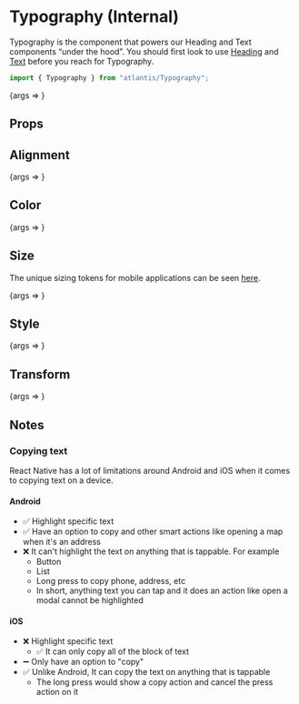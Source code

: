
<Meta title="Components/Typography/Mobile" component={Typography} />

# Typography (Internal)

<Banner type="notice" dismissible={false}>

Typography is the component that powers our Heading and Text components “under
the hood”. You should first look to use
[Heading](/docs/atlantis-text-and-typography-heading--heading) and
[Text](/docs/atlantis-text-and-typography-text--text) before you reach for
Typography.

</Banner>

```ts
import { Typography } from "atlantis/Typography";
```

<Canvas>
  <Story
    name="Mobile"
    args={{
      children: "Just some type here.",
    }}
  >
    {args => <Typography {...args} />}
  </Story>
</Canvas>

## Props

<ArgsTable of={Typography} story="Mobile" />

## Alignment

<Canvas>
  <Story
    name="Alignment"
    args={{
      align: "end",
      children: "'align' prop changes the font alignment.",
    }}
  >
    {args => <Typography {...args} />}
  </Story>
</Canvas>

## Color

<Canvas>
  <Story
    name="Color"
    args={{
      children: "'color' prop changes the font color.",
      color: "green",
    }}
  >
    {args => <Typography {...args} />}
  </Story>
</Canvas>

## Size

The unique sizing tokens for mobile applications can be seen
[here](https://atlantis.getjobber.com/?path=/docs/design-typography--page#font-size).

<Canvas>
  <Story
    name="Size"
    args={{
      size: "extravagant",
      children: "'size' prop changes the font size.",
    }}
  >
    {args => <Typography {...args} />}
  </Story>
</Canvas>

## Style

<Canvas>
  <Story
    name="Font Style"
    args={{
      children: "'fontStyle' prop changes the font style.",
      style: "black",
    }}
  >
    {args => <Typography {...args} />}
  </Story>
</Canvas>

## Transform

<Canvas>
  <Story
    name="Transform"
    args={{
      children: "'transform' prop changes the text casing.",
      transform: "uppercase",
    }}
  >
    {args => <Typography {...args} />}
  </Story>
</Canvas>

## Notes

### Copying text

React Native has a lot of limitations around Android and iOS when it comes to
copying text on a device.

#### Android

- ✅ Highlight specific text
- ✅ Have an option to copy and other smart actions like opening a map when it's
  an address
- ❌ It can't highlight the text on anything that is tappable. For example
  - Button
  - List
  - Long press to copy phone, address, etc
  - In short, anything text you can tap and it does an action like open a modal
    cannot be highlighted

#### iOS

- ❌ Highlight specific text
  - ✅ It can only copy all of the block of text
- ➖ Only have an option to "copy"
- ✅ Unlike Android, It can copy the text on anything that is tappable
  - The long press would show a copy action and cancel the press action on it
